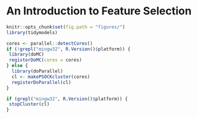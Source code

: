 # An Introduction to Feature Selection

```r
knitr::opts_chunk$set(fig.path = "figures/")
library(tidymodels)

cores <- parallel::detectCores()
if (!grepl("mingw32", R.Version()$platform)) {
 library(doMC)
 registerDoMC(cores = cores)
} else {
  library(doParallel)
  cl <- makePSOCKcluster(cores)
  registerDoParallel(cl)
}
```

```r
if (grepl("mingw32", R.Version()$platform)) {
 stopCluster(cl)
} 
```


